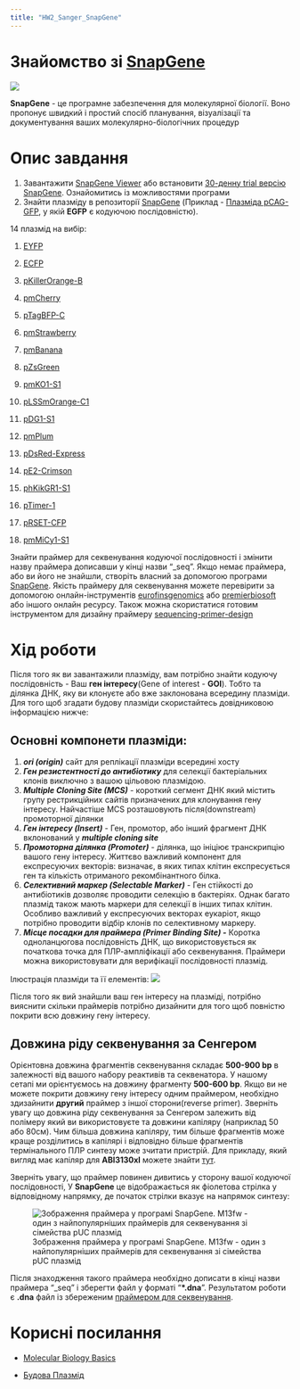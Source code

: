 ```yaml
---
title: "HW2_Sanger_SnapGene"
---
```


# Знайомство зі [SnapGene](https://www.snapgene.com/)

![](images/Screenshot%20from%202024-09-29%2022-15-49.png)

**SnapGene** - це програмне забезпечення для молекулярної біології. Воно пропонує швидкий і простий спосіб планування, візуалізації та документування ваших молекулярно-біологічних процедур

# Опис завдання

1.  Завантажити [SnapGene Viewer](https://www.snapgene.com/snapgene-viewer) або встановити [30-денну trial версію SnapGene](https://www.snapgene.com/free-trial). Ознайомитись із можливостями програми
2.  Знайти плазміду в репозиторії [SnapGene](https://www.snapgene.com/plasmids) (Приклад - [Плазміда pCAG-GFP](https://www.addgene.org/11150/sequences/), у якій **EGFP** є кодуючою послідовністю).

14 плазмід на вибір:

1.  [EYFP](https://www.snapgene.com/plasmids/fluorescent_protein_genes_and_plasmids/pEYFP)

2.  [ECFP](https://www.snapgene.com/plasmids/fluorescent_protein_genes_and_plasmids/pECFP)

3.  [pKillerOrange-B](https://www.snapgene.com/plasmids/fluorescent_protein_genes_and_plasmids/pKillerOrange-B)

4.  [pmCherry](https://www.snapgene.com/plasmids/fluorescent_protein_genes_and_plasmids/pmCherry)

5.  [pTagBFP-C](https://www.snapgene.com/plasmids/fluorescent_protein_genes_and_plasmids/pTagBFP-C)

6.  [pmStrawberry](https://www.snapgene.com/plasmids/fluorescent_protein_genes_and_plasmids/pmStrawberry)

7.  [pmBanana](https://www.snapgene.com/plasmids/fluorescent_protein_genes_and_plasmids/pmBanana)

8.  [pZsGreen](https://www.snapgene.com/plasmids/fluorescent_protein_genes_and_plasmids/pZsGreen)

9.  [pmKO1-S1](https://www.snapgene.com/plasmids/fluorescent_protein_genes_and_plasmids/pmKO1-S1)

10. [pLSSmOrange-C1](https://www.snapgene.com/plasmids/fluorescent_protein_genes_and_plasmids/pLSSmOrange-C1)

11. [pDG1-S1](https://www.snapgene.com/plasmids/fluorescent_protein_genes_and_plasmids/pDG1-S1)

12. [pmPlum](https://www.snapgene.com/plasmids/fluorescent_protein_genes_and_plasmids/pmPlum)

13. [pDsRed-Express](https://www.snapgene.com/plasmids/fluorescent_protein_genes_and_plasmids/pDsRed-Express)

14. [pE2-Crimson](https://www.snapgene.com/plasmids/fluorescent_protein_genes_and_plasmids/pE2-Crimson)

15. [phKikGR1-S1](https://www.snapgene.com/plasmids/fluorescent_protein_genes_and_plasmids/phKikGR1-S1)

16. [pTimer-1](https://www.snapgene.com/plasmids/fluorescent_protein_genes_and_plasmids/pTimer-1)

17. [pRSET-CFP](https://www.snapgene.com/plasmids/fluorescent_protein_genes_and_plasmids/pRSET-CFP)

18. [pmMiCy1-S1](https://www.snapgene.com/plasmids/fluorescent_protein_genes_and_plasmids/pmMiCy1-S1)

Знайти праймер для секвенування кодуючої послідовності і змінити назву праймера дописавши у кінці назви "\_seq". Якщо немає праймера, або ви його не знайшли, створіть власний за допомогою програми [SnapGene](https://support.snapgene.com/hc/en-us/articles/16307353269908-Create-a-Primer-SnapGene-7-0-and-later-). Якість праймеру для секвенування можете перевірити за допомогою онлайн-інструментів [eurofinsgenomics](https://eurofinsgenomics.eu/en/ecom/tools/oligo-analysis/) або [premierbiosoft](https://www.premierbiosoft.com/netprimer/) або іншого онлайн ресурсу. Також можна скористатися готовим інструментом для дизайну праймеру [sequencing-primer-design](https://eurofinsgenomics.eu/en/ecom/tools/sequencing-primer-design/)

# Хід роботи

Після того як ви завантажили плазміду, вам потрібно знайти кодуючу послідовність - Ваш **ген інтересу**(Gene of interest - **GOI**). Тобто та ділянка ДНК, яку ви клонуєте або вже заклонована всередину плазміди. Для того щоб згадати будову плазміди скористайтесь довідниковою інформацією нижче:

::: {.callout-note collapse="true"}
## Основні компонети **плазміди**:

1.  ***ori (origin)*** сайт для реплікації плазміди всередині хосту
2.  ***Ген резистентності до антибіотику*** для селекції бактеріальних клонів виключно з вашою цільовою плазмідою.
3.  ***Multiple Cloning Site (MCS)*** - короткий сегмент ДНК який містить групу рестрикційних сайтів призначених для клонування гену інтересу. Найчастіше MCS розташовують після(downstream) промоторної ділянки
4.  ***Ген інтересу (Insert)*** - Ген, промотор, або інший фрагмент ДНК вклонований у ***multiple cloning site***
5.  ***Промоторна ділянка (Promoter)*** - ділянка, що ініціює транскрипцію вашого гену інтересу. Життєво важливий компонент для експресуючих векторів: визначає, в яких типах клітин експресується ген та кількість отриманого рекомбінантного білка.
6.  ***Селективний маркер (Selectable Marker)*** - Ген стійкості до антибіотиків дозволяє проводити селекцію в бактеріях. Однак багато плазмід також мають маркери для селекції в інших типах клітин. Особливо важливий у експресуючих векторах еукаріот, якщо потрібно проводити відбір клонів по селективному маркеру.
7.  ***Місце посадки для праймера (Primer Binding Site) -*** Коротка одноланцюгова послідовність ДНК, що використовується як початкова точка для ПЛР-ампліфікації або секвенування. Праймери можна використовувати для верифікації послідовності плазмід.

Ілюстрація плазміди та її елементів: ![](https://blog.addgene.org/hs-fs/hubfs/01_21_to_03_21/WhatIsAPlasmid_update_JT_2021_01_28/Plasmid%20Map_00000.png?width=600&name=Plasmid%20Map_00000.png)
:::

Після того як вий знайшли ваш ген інтересу на плазміді, потрібно вияснити скільки праймерів потрібно дизайнити для того щоб повністю покрити всю довжину гену інтересу.

::: callout-important
## Довжина ріду секвенування за Сенгером

Орієнтовна довжина фрагментів секвенування складає **500-900 bp** в залежності від вашого набору реактивів та секвенатора. У нашому сетапі ми орієнтуємось на довжину фрагменту **500-600 bp**. Якщо ви не можете покрити довжину гену інтересу одним праймером, необхідно здизайнити **другий** праймер з іншої сторони(reverse primer). Зверніть увагу що довжина ріду секвенування за Сенгером залежить від полімеру який ви використовуєте та довжини капіляру (наприклад 50 або 80см). Чим більша довжина капіляру, тим більше фрагментів може краще розділитись в капілярі і відповідно більше фрагментів термінального ПЛР синтезу може зчитати пристрій. Для прикладу, який вигляд має капіляр для **ABI3130xl** можете знайти [тут](https://biolabshop24.com/products/copy-of-capillary-array-16-x-36cm-rewired-applied-biosystems-4315930).
:::

Зверніть увагу, що праймер повинен дивитись у сторону вашої кодуючої послідовності, У **SnapGene** це відображається як фіолетова стрілка у відповідному напрямку, де початок стрілки вказує на напрямок синтезу:

![Зображення праймера у програмі SnapGene. M13fw - один з найпопулярніших праймерів для секвенування зі сімейства pUC плазмід](images/1.png){fig-align="center"}

Після знаходження такого праймера необхідно дописати в кінці назви праймера "\_seq" і зберегти файл у форматі "**\*.dna**". Результатом роботи є **.dna** файл із збереженим [праймером для секвенування]{.underline}.

# Корисні посилання

-   [Molecular Biology Basics](https://www.addgene.org/mol-bio-reference/)

-   [Будова Плазмід](https://blog.addgene.org/plasmids-101-what-is-a-plasmid)
